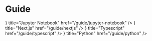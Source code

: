 # Guide


<Cards>
  <Card
    icon={<SiJupyter size="24" />}
    title="Jupyter Notebook"
    href="/guide/jupyter-notebook"
  />
  <Card icon={<SiNextdotjs size="24" />} title="Next.js" href="/guide/nextjs" />
  <Card
    icon={<SiTypescript size="24" />}
    title="Typescript"
    href="/guide/typescript"
  />
  <Card icon={<SiPython size="24" />} title="Python" href="/guide/python" />
</Cards>
